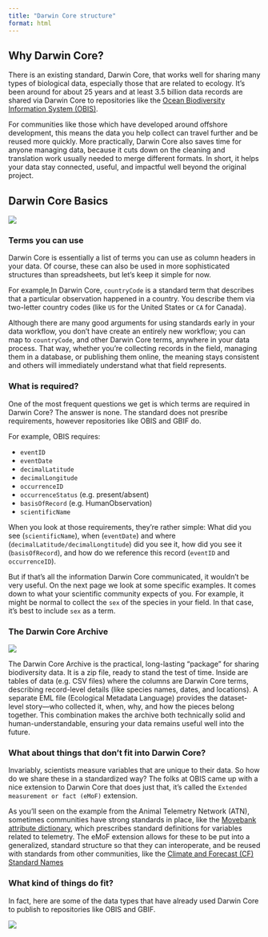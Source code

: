 ```yaml
---
title: "Darwin Core structure"
format: html
---
```


## Why Darwin Core? 

There is an existing standard, Darwin Core, that works well for sharing many types of biological data, especially those that are related to ecology. It's been around for about 25 years and at least 3.5 billion data records are shared via Darwin Core to repositories like the [Ocean Biodiversity Information System (OBIS)](https://obis.org/).   

For communities like those which have developed around offshore development, this means the data you help collect can travel further and be reused more quickly. More practically, Darwin Core also saves time for anyone managing data, because it cuts down on the cleaning and translation work usually needed to merge different formats. In short, it helps your data stay connected, useful, and impactful well beyond the original project.

## Darwin Core Basics

![](img/excalidraw_illustrations/single_DwC_term.svg)

### Terms you can use

Darwin Core is essentially a list of terms you can use as column headers in your data. Of course, these can also be used in more sophisticated structures than spreadsheets, but let's keep it simple for now.  

For example,In Darwin Core, `countryCode` is  a standard term that describes that a particular observation happened in a country. You describe them via two-letter country codes (like `US` for the United States or `CA` for Canada). 

Although there are many good arguments for using standards early in your data workflow, you don’t have create an entirely new workflow; you can map to `countryCode`, and other Darwin Core terms, anywhere in your data process. That way, whether you’re collecting records in the field, managing them in a database, or publishing them online, the meaning stays consistent and others will immediately understand what that field represents.

### What is required?

One of the most frequent questions we get is which terms are required in Darwin Core? The answer is none. The standard does not presribe requirements, however repositories like OBIS and GBIF do.

For example, OBIS requires:

   -  `eventID`
   -  `eventDate`
   -  `decimalLatitude`
   -  `decimalLongitude`
   -  `occurrenceID`
   -  `occurrenceStatus` (e.g. present/absent)
   -  `basisOfRecord` (e.g. HumanObservation)
   -  `scientificName`

When you look at those requirements, they're rather simple: What did you see (`scientificName`), when (`eventDate`) and where (`decimalLatitude/decimalLongtitude`) did you see it, how did you see it (`basisOfRecord`), and how do we reference this record (`eventID` and `occurrenceID`).

But if that's all the information Darwin Core communicated, it wouldn't be very useful.  On the next page we look at some specific examples.  It comes down to what your scientific community expects of you. For example, it might be normal to collect the `sex` of the species in your field. In that case, it's best to include `sex` as a term.

### The Darwin Core Archive

![](img/excalidraw_illustrations/DwC-A.svg)

The Darwin Core Archive is the practical, long-lasting “package” for sharing biodiversity data. It is a zip file, ready to stand the test of time. Inside are tables of data (e.g. CSV files) where the columns are Darwin Core terms, describing record-level details (like species names, dates, and locations).  A separate EML file (Ecological Metadata Language) provides the dataset-level story—who collected it, when, why, and how the pieces belong together. This combination makes the archive both technically solid and human-understandable, ensuring your data remains useful well into the future.

### What about things that don't fit into Darwin Core?

Invariably, scientists measure variables that are unique to their data. So how do we share these in a standardized way?  The folks at OBIS came up with a nice extension to Darwin Core that does just that, it's called the `Extended measurement or fact (eMoF)` extension.

As you'll seen on the example from the Animal Telemetry Network (ATN), sometimes communities have strong standards in place, like the [Movebank attribute dictionary](https://www.movebank.org/cms/movebank-content/movebank-attribute-dictionary), which prescribes standard definitions for variables related to telemetry.  The eMoF extension allows for these to be put into a generalized, standard structure so that they can interoperate, and be reused with standards from other communities, like the [Climate and Forecast (CF) Standard Names](https://vocab.nerc.ac.uk/collection/P07/current/) 

### What kind of things do fit?

In fact, here are some of the data types that have already used Darwin Core to publish to repositories like OBIS and GBIF.

![](img/excalidraw_illustrations/data_types.svg)

